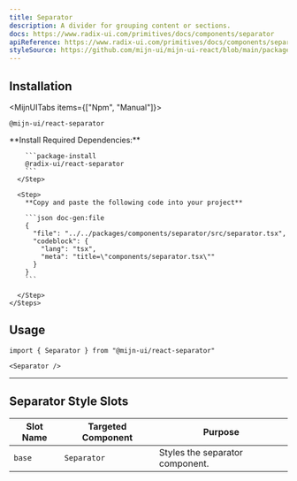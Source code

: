 ```yaml
---
title: Separator
description: A divider for grouping content or sections.
docs: https://www.radix-ui.com/primitives/docs/components/separator
apiReference: https://www.radix-ui.com/primitives/docs/components/separator#api-reference
styleSource: https://github.com/mijn-ui/mijn-ui-react/blob/main/packages/theme/src/components/separator.ts
---
```


<ComponentPreview name="separator-example" />

## Installation

<MijnUITabs items={["Npm", "Manual"]}>
  <MijnUITabsContent value="Npm">
  ```package-install
  @mijn-ui/react-separator
  ```
  </MijnUITabsContent>
  <MijnUITabsContent value="Manual">
    <Steps>
      <Step>
        **Install Required Dependencies:**
      
        ```package-install
        @radix-ui/react-separator
        ```
      </Step>

      <Step>
        **Copy and paste the following code into your project**

        ```json doc-gen:file
        {
          "file": "../../packages/components/separator/src/separator.tsx",
          "codeblock": {
            "lang": "tsx",
            "meta": "title=\"components/separator.tsx\""
          }
        }
        ```

      </Step>
    </Steps>

  </MijnUITabsContent>
</MijnUITabs>

## Usage

```tsx
import { Separator } from "@mijn-ui/react-separator"
```

```tsx
<Separator />
```

---

## Separator Style Slots

| **Slot Name** | **Targeted Component** | **Purpose**                     |
| ------------- | ---------------------- | ------------------------------- |
| `base`        | `Separator`            | Styles the separator component. |
